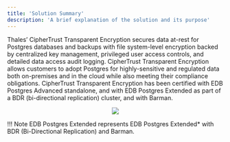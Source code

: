 ```yaml
---
title: 'Solution Summary'
description: 'A brief explanation of the solution and its purpose'
---
```



Thales’ CipherTrust Transparent Encryption secures data at-rest for Postgres databases and backups
with file system-level encryption backed by centralized key management, privileged user access controls, and
detailed data access audit logging. CipherTrust Transparent Encryption allows customers to adopt Postgres
for highly-sensitive and regulated data both on-premises and in the cloud while also meeting their compliance
obligations. CipherTrust Transparent Encryption has been certified with EDB Postgres Advanced standalone,
and with EDB Postgres Extended as part of a BDR (bi-directional replication) cluster, and with Barman.

<p align="center">
  <img  src="Images/SolutionSummary.jpg.png">
</p>



!!! Note
    EDB Postgres Extended represents EDB Postgres Extended* with BDR (Bi-Directional Replication) and Barman.

